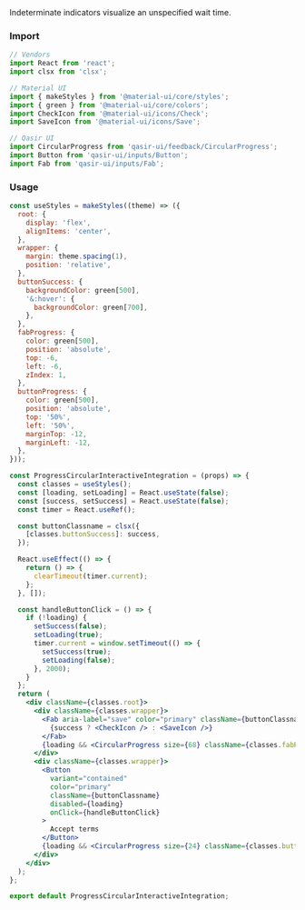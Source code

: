 
<Title>Interactive integration</Title>

<Subtitle>
Indeterminate indicators visualize an unspecified wait time.
</Subtitle>

### Import
```js
// Vendors
import React from 'react';
import clsx from 'clsx';

// Material UI
import { makeStyles } from '@material-ui/core/styles';
import { green } from '@material-ui/core/colors';
import CheckIcon from '@material-ui/icons/Check';
import SaveIcon from '@material-ui/icons/Save';

// Qasir UI
import CircularProgress from 'qasir-ui/feedback/CircularProgress';
import Button from 'qasir-ui/inputs/Button';
import Fab from 'qasir-ui/inputs/Fab';
```

<h3 style={{marginBottom: 20}}>Usage</h3>

<ProgressCircularInteractiveIntegration/>

```jsx
const useStyles = makeStyles((theme) => ({
  root: {
    display: 'flex',
    alignItems: 'center',
  },
  wrapper: {
    margin: theme.spacing(1),
    position: 'relative',
  },
  buttonSuccess: {
    backgroundColor: green[500],
    '&:hover': {
      backgroundColor: green[700],
    },
  },
  fabProgress: {
    color: green[500],
    position: 'absolute',
    top: -6,
    left: -6,
    zIndex: 1,
  },
  buttonProgress: {
    color: green[500],
    position: 'absolute',
    top: '50%',
    left: '50%',
    marginTop: -12,
    marginLeft: -12,
  },
}));

const ProgressCircularInteractiveIntegration = (props) => {
  const classes = useStyles();
  const [loading, setLoading] = React.useState(false);
  const [success, setSuccess] = React.useState(false);
  const timer = React.useRef();

  const buttonClassname = clsx({
    [classes.buttonSuccess]: success,
  });

  React.useEffect(() => {
    return () => {
      clearTimeout(timer.current);
    };
  }, []);

  const handleButtonClick = () => {
    if (!loading) {
      setSuccess(false);
      setLoading(true);
      timer.current = window.setTimeout(() => {
        setSuccess(true);
        setLoading(false);
      }, 2000);
    }
  };
  return (
    <div className={classes.root}>
      <div className={classes.wrapper}>
        <Fab aria-label="save" color="primary" className={buttonClassname} onClick={handleButtonClick}>
          {success ? <CheckIcon /> : <SaveIcon />}
        </Fab>
        {loading && <CircularProgress size={68} className={classes.fabProgress} />}
      </div>
      <div className={classes.wrapper}>
        <Button
          variant="contained"
          color="primary"
          className={buttonClassname}
          disabled={loading}
          onClick={handleButtonClick}
        >
          Accept terms
        </Button>
        {loading && <CircularProgress size={24} className={classes.buttonProgress} />}
      </div>
    </div>
  );
};

export default ProgressCircularInteractiveIntegration;
```